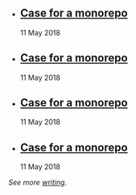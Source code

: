 - ## [Case for a monorepo](/case-for-a-monorepo)

  11 May 2018

- ## [Case for a monorepo](/case-for-a-monorepo)

  11 May 2018

- ## [Case for a monorepo](/case-for-a-monorepo)

  11 May 2018

- ## [Case for a monorepo](/case-for-a-monorepo)

  11 May 2018

_See more [writing](/writing)_.
